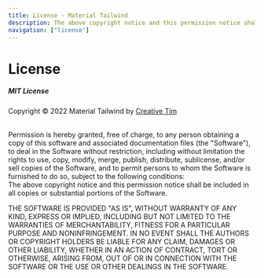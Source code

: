 ```yaml
---
title: License - Material Tailwind
description: The above copyright notice and this permission notice shall be included in all copies or substantial portions of the Software when using Material Tailwind.
navigation: ["license"]
---
```


# License

##### MIT License

Copyright © 2022 Material Tailwind by [Creative Tim](https://www.creative-tim.com?ref=material-tailwind)

<br />
Permission is hereby granted, free of charge, to any person obtaining a copy of this software and associated
documentation files (the "Software"), to deal in the Software without restriction, including without
limitation the rights to use, copy, modify, merge, publish, distribute, sublicense, and/or sell copies
of the Software, and to permit persons to whom the Software is furnished to do so, subject to the following
conditions:
<br />
The above copyright notice and this permission notice shall be included in all copies or substantial
portions of the Software.
<br />

THE SOFTWARE IS PROVIDED "AS IS", WITHOUT WARRANTY OF ANY KIND, EXPRESS OR IMPLIED, INCLUDING BUT NOT LIMITED TO THE WARRANTIES OF MERCHANTABILITY, FITNESS FOR A PARTICULAR PURPOSE AND NONINFRINGEMENT. IN NO EVENT SHALL THE AUTHORS OR COPYRIGHT HOLDERS BE LIABLE FOR ANY CLAIM, DAMAGES OR OTHER LIABILITY, WHETHER IN AN ACTION OF CONTRACT, TORT OR OTHERWISE, ARISING FROM, OUT OF OR IN CONNECTION WITH THE SOFTWARE OR THE USE OR OTHER DEALINGS IN THE SOFTWARE.
